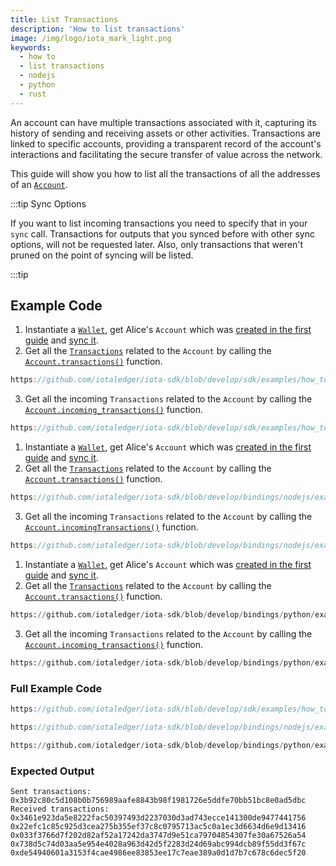 ```yaml
---
title: List Transactions
description: 'How to list transactions'
image: /img/logo/iota_mark_light.png
keywords:
  - how to
  - list transactions
  - nodejs
  - python
  - rust
---
```



An account can have multiple transactions associated with it, capturing its history of sending and receiving assets
or other activities. Transactions are linked to specific accounts, providing a transparent record of the account's
interactions and facilitating the secure transfer of value across the network.

This guide will show you how to list all the transactions of all the addresses of an
[`Account`](../../references/nodejs/classes/Account.md).

:::tip Sync Options

If you want to list incoming transactions you need to specify that in your `sync` call.
Transactions for outputs that you synced before with other sync options, will not be requested later.
Also, only transactions that weren't pruned on the point of syncing will be listed.

:::tip

## Example Code

<Tabs groupId="language" queryString>
<TabItem value="rust" label="Rust">

1. Instantiate a [`Wallet`](https://docs.rs/iota-sdk/latest/iota_sdk/wallet/core/struct.Wallet.html), get Alice's `Account` which was
   [created in the first guide](./create-account.mdx) and [sync it](./check-balance.mdx).
2. Get all the
   [`Transactions`](https://docs.rs/iota-sdk/latest/iota_sdk/wallet/account/types/struct.Transaction.html)
   related to the `Account` by calling the
   [`Account.transactions()`](https://docs.rs/iota-sdk/latest/iota_sdk/wallet/account/struct.AccountInner.html#method.transactions)
   function.

<div className={'hide-code-block-extras'}>

```rust reference
https://github.com/iotaledger/iota-sdk/blob/develop/sdk/examples/how_tos/accounts_and_addresses/list_transactions.rs#L37-L39
```

</div>

3. Get all the incoming `Transactions` related to the `Account` by calling the
   [`Account.incoming_transactions()`](https://docs.rs/iota-sdk/latest/iota_sdk/wallet/account/struct.AccountInner.html#method.incoming_transactions)
   function.

<div className={'hide-code-block-extras'}>

```rust reference
https://github.com/iotaledger/iota-sdk/blob/develop/sdk/examples/how_tos/accounts_and_addresses/list_transactions.rs#L43-L45
```

</div>

</TabItem>
<TabItem value="typescript-node" label="Typescript (Node.js)">

1. Instantiate a [`Wallet`](https://docs.rs/iota-sdk/latest/iota_sdk/wallet/core/struct.Wallet.html), get Alice's `Account` which was
   [created in the first guide](./create-account.mdx) and [sync it](./check-balance.mdx).
2. Get all the [`Transactions`](../../references/nodejs/classes/Transaction.md)
   related to the `Account` by calling the
   [`Account.transactions()`](../../references/nodejs/classes/Account.md#transactions) function.

<div className={'hide-code-block-extras'}>

```typescript reference
https://github.com/iotaledger/iota-sdk/blob/develop/bindings/nodejs/examples/how_tos/accounts_and_addresses/list-transactions.ts#L26-L29
```

</div>

3. Get all the incoming `Transactions` related to the `Account` by calling the
   [`Account.incomingTransactions()`](../../references/nodejs/classes/Account.md#incomingtransactions) function.

<div className={'hide-code-block-extras'}>

```typescript reference
https://github.com/iotaledger/iota-sdk/blob/develop/bindings/nodejs/examples/how_tos/accounts_and_addresses/list-transactions.ts#L31-L35
```

</div>

</TabItem>
<TabItem value="python" label="Python">

1. Instantiate a [`Wallet`](https://docs.rs/iota-sdk/latest/iota_sdk/wallet/core/struct.Wallet.html), get Alice's `Account` which was
   [created in the first guide](./create-account.mdx) and [sync it](./check-balance.mdx).
2. Get all the [`Transactions`](../../references/python/iota_sdk/types/transaction.md)
   related to the `Account` by calling the
   [`Account.transactions()`](../../references/python/iota_sdk/wallet/account.md#transactions)
   function.

<div className={'hide-code-block-extras'}>

```python reference
https://github.com/iotaledger/iota-sdk/blob/develop/bindings/python/examples/how_tos/accounts_and_addresses/list_transactions.py#L17-L20
```

</div>

3. Get all the incoming `Transactions` related to the `Account` by calling the
   [`Account.incoming_transactions()`](../../references/python/iota_sdk/wallet/account.md#incoming_transactions)
   function.

<div className={'hide-code-block-extras'}>

```python reference
https://github.com/iotaledger/iota-sdk/blob/develop/bindings/python/examples/how_tos/accounts_and_addresses/list_transactions.py#L24-L27
```

</div>

</TabItem>
</Tabs>

### Full Example Code

<Tabs groupId="language" queryString>
<TabItem value="rust" label="Rust">

```rust reference
https://github.com/iotaledger/iota-sdk/blob/develop/sdk/examples/how_tos/accounts_and_addresses/list_transactions.rs
```

</TabItem>
<TabItem value="typescript-node" label="Typescript (Node.js)">

```typescript reference
https://github.com/iotaledger/iota-sdk/blob/develop/bindings/nodejs/examples/how_tos/accounts_and_addresses/list-transactions.ts
```

</TabItem>
<TabItem value="python" label="Python">

```python reference
https://github.com/iotaledger/iota-sdk/blob/develop/bindings/python/examples/how_tos/accounts_and_addresses/list_transactions.py
```

</TabItem>
</Tabs>

### Expected Output

```plaintext
Sent transactions:
0x3b92c80c5d108b0b756989aafe8843b98f1981726e5ddfe70bb51bc8e0ad5dbc
Received transactions:
0x3461e923da5e8222fac50397493d2237030d3ad743ecce141300de9477441756
0x22efc1c85c925d3cea275b355ef37c8c0795713ac5c0a1ec3d6634d6e9d13416
0x033f3766d7f202d82af52a17242da3747d9e51ca79704854307fe30a67526a54
0x738d5c74d03aa5e954e4028a963d42d5f2283d24d69abc994dcb89f55dd3f67c
0xde54940601a3153f4cae4986ee83853ee17c7eae389a0d1d7b7c678c6dec5f20
```
